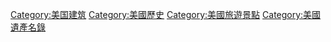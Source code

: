 {{catmore}}
{{Commonscat|National Register of Historic Places}}

[[Category:美国建筑|Category:美国建筑]]
[[Category:美國歷史|Category:美國歷史]]
[[Category:美國旅遊景點|Category:美國旅遊景點]]
[[Category:美國遺產名錄|Category:美國遺產名錄]]